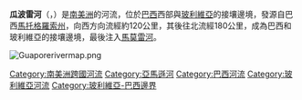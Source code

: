 {{Infobox River
| river_name      = 瓜波雷河
| image_name      = Rio Guaporé em Pontes e Lacerda1.JPG
| image_size      = 
| caption         = 
| origin          = {{flag|Brazil}}
| mouth           = [[馬莫雷河|馬莫雷河]]
| basin_countries = {{flag|Brazil}}、{{flag|Bolivia}}
| length          = 1,530公里
| elevation       = 
| mouth_elevation = 
| discharge       = 每秒1.530立方米
| watershed       = 266,460平方公里
}}

'''瓜波雷河'''（{{lang-es|'''Río Iténez'''}}，{{lang-pt|'''Rio Guaporé'''}}）是[[南美洲|南美洲]]的河流，位於[[巴西|巴西]]西部與[[玻利維亞|玻利維亞]]的接壤邊境，發源自巴西[[馬托格羅索州|馬托格羅索州]]，向西方向流經約120公里，其後往北流經180公里，成為巴西和玻利維亞的接壤邊境，最後注入[[馬莫雷河|馬莫雷河]]。

[[File:Guaporerivermap.png|thumb]]
{{America-geo-stub}}

{{DEFAULTSORT:Guaporé}}
[[Category:南美洲跨國河流|Category:南美洲跨國河流]]
[[Category:亞馬遜河|Category:亞馬遜河]]
[[Category:巴西河流|Category:巴西河流]]
[[Category:玻利維亞河流|Category:玻利維亞河流]]
[[Category:玻利維亞-巴西邊界|Category:玻利維亞-巴西邊界]]